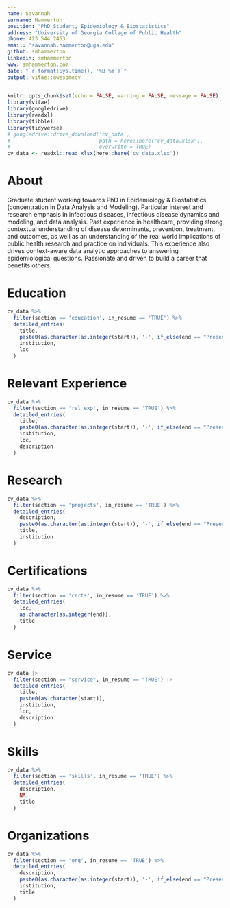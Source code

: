 ```yaml
---
name: Savannah
surname: Hammerton
position: "PhD Student, Epidemiology & Biostatistics"
address: "University of Georgia College of Public Health"
phone: 423 544 2453 
email: 'savannah.hammerton@uga.edu'
github: smhammerton
linkedin: smhammerton
www: smhammerton.com
date: "`r format(Sys.time(), '%B %Y')`"
output: vitae::awesomecv
---
```


```r
knitr::opts_chunk$set(echo = FALSE, warning = FALSE, message = FALSE)
library(vitae)
library(googledrive)
library(readxl)
library(tibble)
library(tidyverse)
# googledrive::drive_download('cv_data',
#                             path = here::here("cv_data.xlsx"),
#                             overwrite = TRUE)
cv_data <- readxl::read_xlsx(here::here('cv_data.xlsx'))
```

# About

Graduate student working towards PhD in Epidemiology & Biostatistics (concentration in Data Analysis and Modeling). Particular interest and research emphasis in infectious diseases, infectious disease dynamics and modeling, and data analysis. Past experience in healthcare, providing strong contextual understanding of disease determinants, prevention, treatment, and outcomes, as well as an understanding of the real world implications of public health research and practice on individuals. This experience also drives context-aware data analytic approaches to answering epidemiological questions. Passionate and driven to build a career that benefits others. 

# Education

```r
cv_data %>% 
  filter(section == 'education', in_resume == 'TRUE') %>% 
  detailed_entries(
    title,
    paste0(as.character(as.integer(start)), '-', if_else(end == "Present", as.character(end), sprintf("%i", as.integer(end)))),
    institution, 
    loc
  )
```

# Relevant Experience 

```r
cv_data %>% 
  filter(section == 'rel_exp', in_resume == 'TRUE') %>% 
  detailed_entries(
    title,
    paste0(as.character(as.integer(start)), '-', if_else(end == "Present", as.character(end), sprintf("%i", as.integer(end)))),
    institution, 
    loc,
    description
  )
```

# Research

```r
cv_data %>% 
  filter(section == 'projects', in_resume == 'TRUE') %>% 
  detailed_entries(
    description, 
    paste0(as.character(as.integer(start)), '-', if_else(end == "Present", as.character(end), sprintf("%i", as.integer(end)))),
    title,
    institution
  )

```


# Certifications

```r
cv_data %>% 
  filter(section == 'certs', in_resume == 'TRUE') %>%
  detailed_entries(
    loc,
    as.character(as.integer(end)), 
    title
  )
```


# Service 

```r
cv_data |> 
  filter(section == "service", in_resume == "TRUE") |> 
  detailed_entries(
    title,
    paste0(as.character(start)),
    institution,
    loc,
    description
  )
```


\pagebreak

# Skills

```r
cv_data %>% 
  filter(section == 'skills', in_resume == 'TRUE') %>% 
  detailed_entries(
    description,
    NA,
    title
  )
```


# Organizations 

```r
cv_data %>% 
  filter(section == 'org', in_resume == 'TRUE') %>% 
  detailed_entries(
    description, 
    paste0(as.character(as.integer(start)), '-', if_else(end == "Present", as.character(end), sprintf("%i", as.integer(end)))),
    institution,
    title
  )
```
